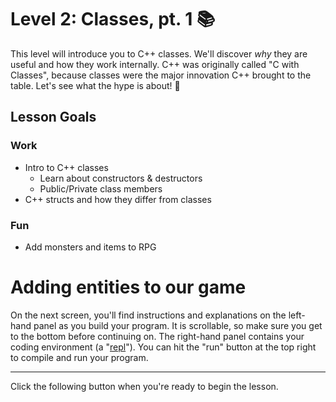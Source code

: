 # Level 2: Classes, pt. 1 📚

This level will introduce you to C++ classes. We'll discover _why_ they are useful and how
they work internally. C++ was originally called "C with Classes", because classes were the
major innovation C++ brought to the table. Let's see what the hype is about! 🧐

## Lesson Goals

### Work

- Intro to C++ classes
  - Learn about constructors & destructors
  - Public/Private class members
- C++ structs and how they differ from classes

### Fun

- Add monsters and items to RPG

# Adding entities to our game

On the next screen, you'll find instructions and explanations
on the left-hand panel as you build your program.
It is scrollable, so make sure you get to the bottom before continuing on.
The right-hand panel contains your coding environment
(a "[repl](https://docs.repl.it/)").
You can hit the "run" button at the top right to compile and run your program.

---

Click the following button when you're ready to begin the lesson.
